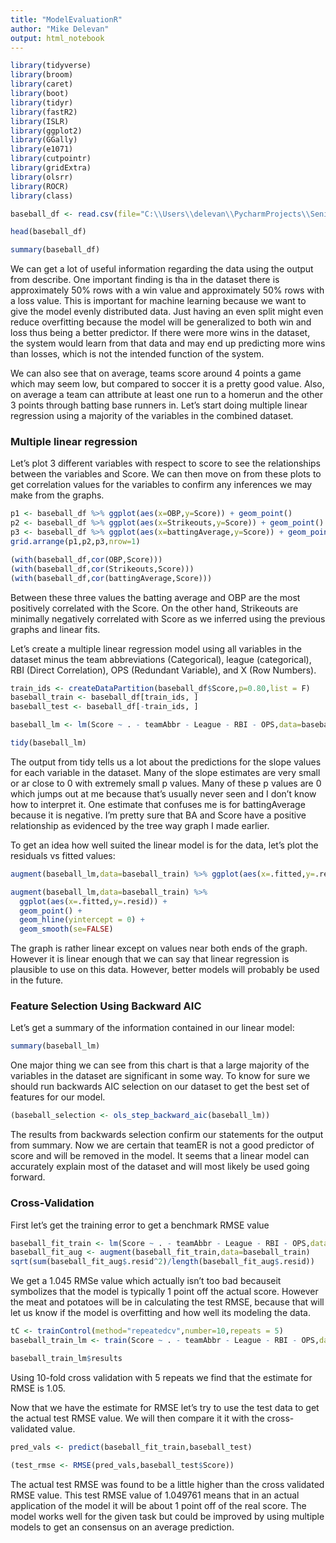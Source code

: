 ```yaml
---
title: "ModelEvaluationR"
author: "Mike Delevan"
output: html_notebook
---
```


```r
library(tidyverse)
library(broom)
library(caret)
library(boot)
library(tidyr)
library(fastR2)
library(ISLR)
library(ggplot2)
library(GGally)
library(e1071)
library(cutpointr)
library(gridExtra)
library(olsrr)
library(ROCR)
library(class)
```

```r
baseball_df <- read.csv(file="C:\\Users\\delevan\\PycharmProjects\\Senior-Project\\data-scraper\\combinedData.csv", header=TRUE, sep=",")

head(baseball_df)

```
```r
summary(baseball_df)
```

We can get a lot of useful information regarding the data using the output from describe. One important finding is tha in the dataset there is approximately 50% rows with a win value and approximately 50% rows with a loss value. This is important for machine learning because we want to give the model evenly distributed data. Just having an even split might even reduce overfitting because the model will be generalized to both win and loss thus being a better predictor. If there were more wins in the dataset, the system would learn from that data and may end up predicting more wins than losses, which is not the intended function of the system.

We can also see that on average, teams score around 4 points a game which may seem low, but compared to soccer it is a pretty good value. Also, on average a team can attribute at least one run to a homerun and the other 3 points through batting base runners in. Let's start doing multiple linear regression using a majority of the variables in the combined dataset.

### **Multiple linear regression**

Let's plot 3 different variables with respect to score to see the relationships between the variables and Score. We can then move on from these plots to get correlation values for the variables to confirm any inferences we may make from the graphs.

```r
p1 <- baseball_df %>% ggplot(aes(x=OBP,y=Score)) + geom_point()
p2 <- baseball_df %>% ggplot(aes(x=Strikeouts,y=Score)) + geom_point()
p3 <- baseball_df %>% ggplot(aes(x=battingAverage,y=Score)) + geom_point()
grid.arrange(p1,p2,p3,nrow=1)
```

```r
(with(baseball_df,cor(OBP,Score)))
(with(baseball_df,cor(Strikeouts,Score)))
(with(baseball_df,cor(battingAverage,Score)))
```

Between these three values the batting average and OBP are the most  positively correlated with the Score. On the other hand, Strikeouts are minimally negatively correlated with Score as we inferred using the previous graphs and linear fits.

Let's create a multiple linear regression model using all variables in the dataset minus the team abbreviations (Categorical), league (categorical), RBI (Direct Correlation), OPS (Redundant Variable), and X (Row Numbers).

```r
train_ids <- createDataPartition(baseball_df$Score,p=0.80,list = F)
baseball_train <- baseball_df[train_ids, ]
baseball_test <- baseball_df[-train_ids, ]

baseball_lm <- lm(Score ~ . - teamAbbr - League - RBI - OPS,data=baseball_train)

tidy(baseball_lm)
```
The output from tidy tells us a lot about the predictions for the slope values for each variable in the dataset. Many of the slope estimates are very small or ar close to 0 with extremely small p values. Many of these p values are 0 which jumps out at me because that's usually never seen and I don't know how to interpret it. One estimate that confuses me is for battingAverage because it is negative. I'm pretty sure that BA and Score have a positive relationship as evidenced by the tree way graph I made earlier. 

To get an idea how well suited the linear model is for the data, let's plot the residuals vs fitted values:
```r
augment(baseball_lm,data=baseball_train) %>% ggplot(aes(x=.fitted,y=.resid)) + geom_point()
```


```r
augment(baseball_lm,data=baseball_train) %>% 
  ggplot(aes(x=.fitted,y=.resid)) + 
  geom_point() + 
  geom_hline(yintercept = 0) + 
  geom_smooth(se=FALSE)
```
The graph is rather linear except on values near both ends of the graph. However it is linear enough that we can say that linear regression is plausible to use on this data. However, better models will probably be used in the future.


### **Feature Selection Using Backward AIC**

Let's get a summary of the information contained in our linear model: 

```r
summary(baseball_lm)
```
One major thing we can see from this chart is that a large majority of the variables in the dataset are significant in some way. To know for sure we should run backwards AIC selection on our dataset to get the best set of features for our model. 

```r
(baseball_selection <- ols_step_backward_aic(baseball_lm))
```
The results from backwards selection confirm our statements for the output from summary. Now we are certain that teamER is not a good predictor of score and will be removed in the model. It seems that a linear model can accurately explain most of the dataset and will most likely be used going forward.

### **Cross-Validation**

First let's get the training error to get a benchmark RMSE value 

```r
baseball_fit_train <- lm(Score ~ . - teamAbbr - League - RBI - OPS,data=baseball_train)
baseball_fit_aug <- augment(baseball_fit_train,data=baseball_train)
sqrt(sum(baseball_fit_aug$.resid^2)/length(baseball_fit_aug$.resid))
```
We get a 1.045 RMSe value which actually isn't too bad becauseit symbolizes that the model is typically 1 point off the actual score. However the meat and potatoes will be in calculating the test RMSE, because that will let us know if the model is overfitting and how well its modeling the data.

```r
tC <- trainControl(method="repeatedcv",number=10,repeats = 5)
baseball_train_lm <- train(Score ~ . - teamAbbr - League - RBI - OPS,data=baseball_train,method="lm",trControl=tC)

baseball_train_lm$results
```
Using 10-fold cross validation with 5 repeats we find that the estimate for RMSE is 1.05.

Now that we have the estimate for RMSE let's try to use the test data to get the actual test RMSE value. We will then compare it it with the cross-validated value.
```r
pred_vals <- predict(baseball_fit_train,baseball_test) 

(test_rmse <- RMSE(pred_vals,baseball_test$Score))

```

The actual test RMSE was found to be a little higher than the cross validated RMSE value. This test RMSE value of 1.049761 means that in an actual application of the model it will be about 1 point off of the real score. The model works well for the given task but could be improved by using multiple models to get an consensus on an average prediction.